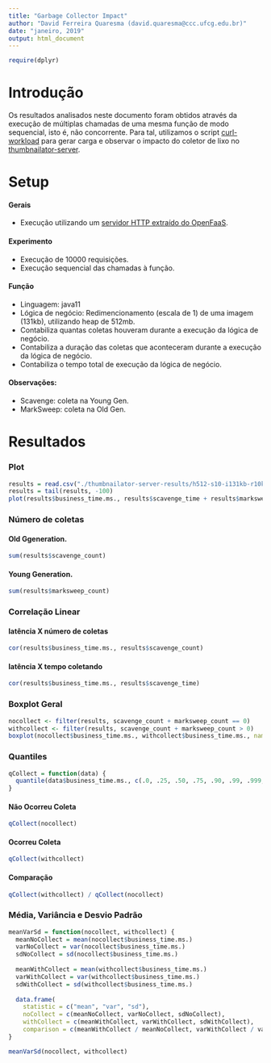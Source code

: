 ```yaml
---
title: "Garbage Collector Impact"
author: "David Ferreira Quaresma (david.quaresma@ccc.ufcg.edu.br)"
date: "janeiro, 2019"
output: html_document
---
```


```r
require(dplyr)
```

# Introdução
Os resultados analisados neste documento foram obtidos através da execução de múltiplas chamadas de uma mesma função de modo sequencial, isto é, não concorrente. Para tal, utilizamos o script [curl-workload](https://github.com/dfquaresma/pibic-faas/blob/master/analysis/curl-workload.sh) para gerar carga e observar o impacto do coletor de lixo no [thumbnailator-server](https://github.com/dfquaresma/pibic-faas/tree/master/functions/thumbnailator/thumbnailator-server-maven).   

# Setup
#### Gerais
- Execução utilizando um [servidor HTTP extraído do OpenFaaS](https://github.com/openfaas/templates/blob/master/template/java8/entrypoint/src/main/java/com/openfaas/entrypoint/App.java).

#### Experimento
- Execução de 10000 requisições.
- Execução sequencial das chamadas à função.

#### Função 
- Linguagem: java11
- Lógica de negócio: Redimencionamento (escala de 1) de uma imagem (131kb), utilizando heap de 512mb.
- Contabiliza quantas coletas houveram durante a execução da lógica de negócio.
- Contabiliza a duração das coletas que aconteceram durante a execução da lógica de negócio.
- Contabiliza o tempo total de execução da lógica de negócio.

#### Observações:
- Scavenge: coleta na Young Gen.
- MarkSweep: coleta na Old Gen.

# Resultados
### Plot
```r
results = read.csv("./thumbnailator-server-results/h512-s10-i131kb-r10k.csv", header=T, dec=".")
results = tail(results, -100)
plot(results$business_time.ms., results$scavenge_time + results$marksweep_time, xlab="tempo de execução (ms)", ylab="duração das coletas", main="Tempo de Execução X Duração das Coletas")
```

### Número de coletas
#### Old Ggeneration.
```r
sum(results$scavenge_count)
```

#### Young Generation.
```r
sum(results$marksweep_count) 
```

### Correlação Linear
#### latência X número de coletas
```r
cor(results$business_time.ms., results$scavenge_count)
```

#### latência X tempo coletando
```r
cor(results$business_time.ms., results$scavenge_time)
```

### Boxplot Geral
```r
nocollect <- filter(results, scavenge_count + marksweep_count == 0)
withcollect <- filter(results, scavenge_count + marksweep_count > 0)
boxplot(nocollect$business_time.ms., withcollect$business_time.ms., names=c("Não Ocorreu Coleta", "Ocorreu Coleta"), main="Não Ocorreu X Ocorreu", outline=FALSE)
```

### Quantiles
```r
qCollect = function(data) {
  quantile(data$business_time.ms., c(.0, .25, .50, .75, .90, .99, .999, .9999))
}
```

#### Não Ocorreu Coleta
```r
qCollect(nocollect)
```

#### Ocorreu Coleta
```r
qCollect(withcollect)
```

#### Comparação
```r
qCollect(withcollect) / qCollect(nocollect)
```


### Média, Variância e Desvio Padrão 
```r
meanVarSd = function(nocollect, withcollect) {
  meanNoCollect = mean(nocollect$business_time.ms.)
  varNoCollect = var(nocollect$business_time.ms.)
  sdNoCollect = sd(nocollect$business_time.ms.)
  
  meanWithCollect = mean(withcollect$business_time.ms.)
  varWithCollect = var(withcollect$business_time.ms.)
  sdWithCollect = sd(withcollect$business_time.ms.)
  
  data.frame(
    statistic = c("mean", "var", "sd"), 
    noCollect = c(meanNoCollect, varNoCollect, sdNoCollect), 
    withCollect = c(meanWithCollect, varWithCollect, sdWithCollect),
    comparison = c(meanWithCollect / meanNoCollect, varWithCollect / varNoCollect, sdWithCollect / sdNoCollect))
}

meanVarSd(nocollect, withcollect)
```

